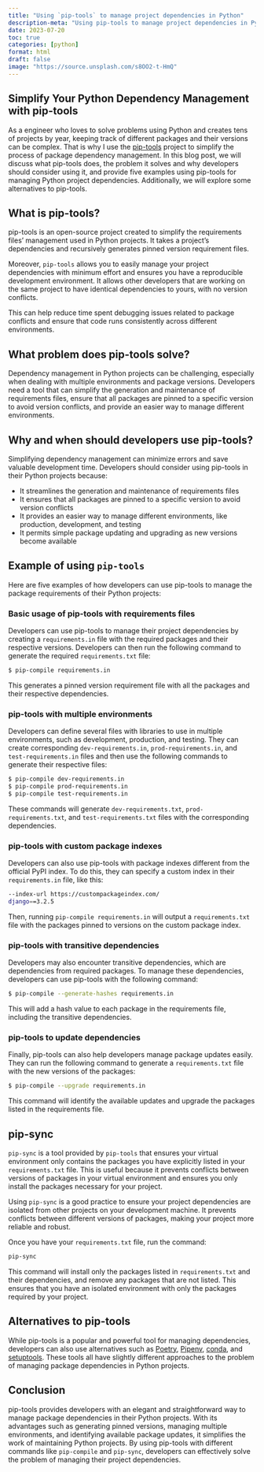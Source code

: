 ```yaml
---
title: "Using `pip-tools` to manage project dependencies in Python"
description-meta: "Using pip-tools to manage project dependencies in Python"
date: 2023-07-20
toc: true
categories: [python]
format: html
draft: false
image: "https://source.unsplash.com/s8OO2-t-HmQ"
---
```


## Simplify Your Python Dependency Management with pip-tools 

As a engineer who loves to solve problems using Python and creates tens of projects by year, keeping track of different packages and their versions can be complex. That is why I use the [pip-tools](https://pypi.org/project/pip-tools/) project to simplify the process of package dependency management. In this blog post, we will discuss what pip-tools does, the problem it solves and why developers should consider using it, and provide five examples using pip-tools for managing Python project dependencies. Additionally, we will explore some alternatives to pip-tools.

## What is pip-tools?

pip-tools is an open-source project created to simplify the requirements files' management used in Python projects. It takes a project's dependencies and recursively generates pinned version requirement files.

Moreover, `pip-tools` allows you to easily manage your project dependencies with minimum effort and ensures you have a reproducible development environment. It allows other developers that are working on the same project to have identical dependencies to yours, with no version conflicts. 

This can help reduce time spent debugging issues related to package conflicts and ensure that code runs consistently across different environments.

## What problem does pip-tools solve?

Dependency management in Python projects can be challenging, especially when dealing with multiple environments and package versions. Developers need a tool that can simplify the generation and maintenance of requirements files, ensure that all packages are pinned to a specific version to avoid version conflicts, and provide an easier way to manage different environments.

## Why and when should developers use pip-tools?

Simplifying dependency management can minimize errors and save valuable development time. Developers should consider using pip-tools in their Python projects because:

- It streamlines the generation and maintenance of requirements files
- It ensures that all packages are pinned to a specific version to avoid version conflicts
- It provides an easier way to manage different environments, like production, development, and testing
- It permits simple package updating and upgrading as new versions become available

## Example of using `pip-tools`

Here are five examples of how developers can use pip-tools to manage the package requirements of their Python projects:

### Basic usage of pip-tools with requirements files

Developers can use pip-tools to manage their project dependencies by creating a `requirements.in` file with the required packages and their respective versions. Developers can then run the following command to generate the required `requirements.txt` file:

```bash
$ pip-compile requirements.in
```

This generates a pinned version requirement file with all the packages and their respective dependencies.

### pip-tools with multiple environments

Developers can define several files with libraries to use in multiple environments, such as development, production, and testing. They can create corresponding `dev-requirements.in`, `prod-requirements.in`, and `test-requirements.in` files and then use the following commands to generate their respective files:

```bash
$ pip-compile dev-requirements.in
$ pip-compile prod-requirements.in
$ pip-compile test-requirements.in
```

These commands will generate `dev-requirements.txt`, `prod-requirements.txt`, and `test-requirements.txt` files with the corresponding dependencies.

### pip-tools with custom package indexes

Developers can also use pip-tools with package indexes different from the official PyPI index. To do this, they can specify a custom index in their `requirements.in` file, like this:

```bash
--index-url https://custompackageindex.com/
django==3.2.5
```

Then, running `pip-compile requirements.in` will output a `requirements.txt` file with the packages pinned to versions on the custom package index.

### pip-tools with transitive dependencies

Developers may also encounter transitive dependencies, which are dependencies from required packages. To manage these dependencies, developers can use pip-tools with the following command:

```bash
$ pip-compile --generate-hashes requirements.in
```

This will add a hash value to each package in the requirements file, including the transitive dependencies.

### pip-tools to update dependencies

Finally, pip-tools can also help developers manage package updates easily. They can run the following command to generate a `requirements.txt` file with the new versions of the packages:

```bash
$ pip-compile --upgrade requirements.in 
```

This command will identify the available updates and upgrade the packages listed in the requirements file.

## pip-sync

`pip-sync` is a tool provided by `pip-tools` that ensures your virtual environment only contains the packages you have explicitly listed in your `requirements.txt` file. This is useful because it prevents conflicts between versions of packages in your virtual environment and ensures you only install the packages necessary for your project.

Using `pip-sync` is a good practice to ensure your project dependencies are isolated from other projects on your development machine. It prevents conflicts between different versions of packages, making your project more reliable and robust.


Once you have your `requirements.txt` file, run the command:

```bash
pip-sync
```

This command will install only the packages listed in `requirements.txt` and their dependencies, and remove any packages that are not listed. This ensures that you have an isolated environment with only the packages required by your project.


## Alternatives to pip-tools

While pip-tools is a popular and powerful tool for managing dependencies, developers can also use alternatives such as [Poetry](https://python-poetry.org/), [Pipenv](https://pipenv.pypa.io/), [conda](https://docs.conda.io/en/latest/), and [setuptools](https://setuptools.pypa.io/en/latest/). These tools all have slightly different approaches to the problem of managing package dependencies in Python projects. 

## Conclusion

pip-tools provides developers with an elegant and straightforward way to manage package dependencies in their Python projects. With its advantages such as generating pinned versions, managing multiple environments, and identifying available package updates, it simplifies the work of maintaining Python projects. By using pip-tools with different commands like `pip-compile` and `pip-sync`, developers can effectively solve the problem of managing their project dependencies.

